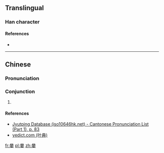 ==Translingual==

===Han character===
{{Han char|rn=30|rad=口|as=11|sn=14|four=|canj=RCMWV|ids=⿱只要}}

====References====
* {{Han ref|kx=0206.201|hdz=10677.140|uh=5626|ud=22054}}

----

==Chinese==
{{zh-forms}}

===Pronunciation===
{{zh-pron
|m=jiào
|c=ziu3
|h=pfs=
|md=
|mn=
|w=
|mc=y
|oc=y
|cat=conj
}}

===Conjunction===
{{zh-conjunction}}

# {{cx|dialectal|lang=zh}} {{contraction of|只要|lang=zh}}

====References====
* [http://www.iso10646hk.net/jp/document/download.jsp Jyutping Database (iso10646hk.net) - Cantonese Pronunciation List (Part 1), p. 83]
* [http://yedict.com/htm/56/5626.htm yedict.com (叶典)]

[[fr:嘦]]
[[pl:嘦]]
[[zh:嘦]]